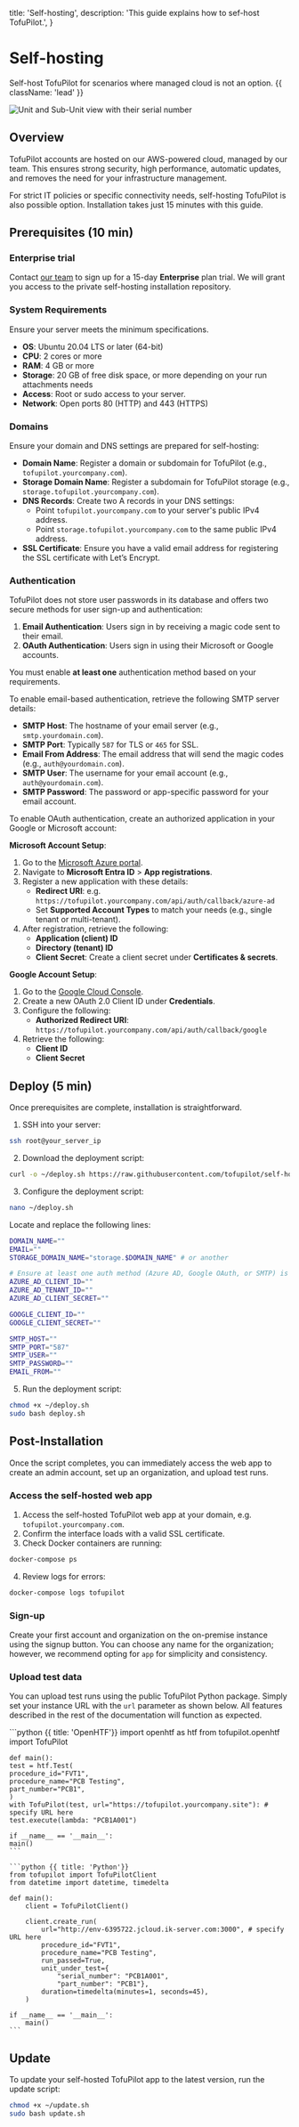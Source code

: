   title: 'Self-hosting',
  description: 'This guide explains how to sef-host TofuPilot.',
}

# Self-hosting

Self-host TofuPilot for scenarios where managed cloud is not an option. {{ className: 'lead' }}

<Image
  src="/subunits-header.png"
  alt="Unit and Sub-Unit view with their serial number"
/>

## Overview

TofuPilot accounts are hosted on our AWS-powered cloud, managed by our team. This ensures strong security, high performance, automatic updates, and removes the need for your infrastructure management.

For strict IT policies or specific connectivity needs, self-hosting TofuPilot is also possible option. Installation takes just 15 minutes with this guide.

## Prerequisites (10 min)

### Enterprise trial

Contact [our team](mailto:support@tofupilot.com) to sign up for a 15-day **Enterprise** plan trial. We will grant you access to the private self-hosting installation repository.

### System Requirements

Ensure your server meets the minimum specifications.

- **OS**: Ubuntu 20.04 LTS or later (64-bit)
- **CPU**: 2 cores or more
- **RAM**: 4 GB or more
- **Storage**: 20 GB of free disk space, or more depending on your run attachments needs
- **Access**: Root or sudo access to your server.
- **Network**: Open ports 80 (HTTP) and 443 (HTTPS)

### Domains

Ensure your domain and DNS settings are prepared for self-hosting:

- **Domain Name**: Register a domain or subdomain for TofuPilot (e.g., `tofupilot.yourcompany.com`).
- **Storage Domain Name**: Register a subdomain for TofuPilot storage (e.g., `storage.tofupilot.yourcompany.com`).
- **DNS Records**: Create two A records in your DNS settings:
  - Point `tofupilot.yourcompany.com` to your server's public IPv4 address.
  - Point `storage.tofupilot.yourcompany.com` to the same public IPv4 address.
- **SSL Certificate**: Ensure you have a valid email address for registering the SSL certificate with Let’s Encrypt.

### Authentication

TofuPilot does not store user passwords in its database and offers two secure methods for user sign-up and authentication:

1. **Email Authentication**: Users sign in by receiving a magic code sent to their email.
2. **OAuth Authentication**: Users sign in using their Microsoft or Google accounts.

You must enable **at least one** authentication method based on your requirements.

To enable email-based authentication, retrieve the following SMTP server details:

- **SMTP Host**: The hostname of your email server (e.g., `smtp.yourdomain.com`).
- **SMTP Port**: Typically `587` for TLS or `465` for SSL.
- **Email From Address**: The email address that will send the magic codes (e.g., `auth@yourdomain.com`).
- **SMTP User**: The username for your email account (e.g., `auth@yourdomain.com`).
- **SMTP Password**: The password or app-specific password for your email account.

To enable OAuth authentication, create an authorized application in your Google or Microsoft account:

**Microsoft Account Setup**:

1. Go to the [Microsoft Azure portal](https://portal.azure.com).
2. Navigate to **Microsoft Entra ID** > **App registrations**.
3. Register a new application with these details:
   - **Redirect URI**: e.g. `https://tofupilot.yourcompany.com/api/auth/callback/azure-ad`
   - Set **Supported Account Types** to match your needs (e.g., single tenant or multi-tenant).
4. After registration, retrieve the following:
   - **Application (client) ID**
   - **Directory (tenant) ID**
   - **Client Secret**: Create a client secret under **Certificates & secrets**.

**Google Account Setup**:

1. Go to the [Google Cloud Console](https://console.developers.google.com/apis/credentials).
2. Create a new OAuth 2.0 Client ID under **Credentials**.
3. Configure the following:
   - **Authorized Redirect URI**: `https://tofupilot.yourcompany.com/api/auth/callback/google`
4. Retrieve the following:
   - **Client ID**
   - **Client Secret**

## Deploy (5 min)

Once prerequisites are complete, installation is straightforward.

1. SSH into your server:

```bash
ssh root@your_server_ip
```

2. Download the deployment script:

```bash
curl -o ~/deploy.sh https://raw.githubusercontent.com/tofupilot/self-hosting/main/deploy.sh
```

3. Configure the deployment script:

```bash
nano ~/deploy.sh
```

Locate and replace the following lines:

```bash
DOMAIN_NAME=""
EMAIL=""
STORAGE_DOMAIN_NAME="storage.$DOMAIN_NAME" # or another

# Ensure at least one auth method (Azure AD, Google OAuth, or SMTP) is configured.
AZURE_AD_CLIENT_ID=""
AZURE_AD_TENANT_ID=""
AZURE_AD_CLIENT_SECRET=""

GOOGLE_CLIENT_ID=""
GOOGLE_CLIENT_SECRET=""

SMTP_HOST=""
SMTP_PORT="587"
SMTP_USER=""
SMTP_PASSWORD=""
EMAIL_FROM=""
```

5. Run the deployment script:

```bash
chmod +x ~/deploy.sh
sudo bash deploy.sh
```

## Post-Installation

Once the script completes, you can immediately access the web app to create an admin account, set up an organization, and upload test runs.

### Access the self-hosted web app

1. Access the self-hosted TofuPilot web app at your domain, e.g. `tofupilot.yourcompany.com`.
2. Confirm the interface loads with a valid SSL certificate.
3. Check Docker containers are running:

```bash
docker-compose ps
```

4. Review logs for errors:

```bash
docker-compose logs tofupilot
```

### Sign-up

Create your first account and organization on the on-premise instance using the signup button. You can choose any name for the organization; however, we recommend opting for `app` for simplicity and consistency.

### Upload test data

You can upload test runs using the public TofuPilot Python package. Simply set your instance URL with the `url` parameter as shown below. All features described in the rest of the documentation will function as expected.

<CodeGroup>
    ```python {{ title: 'OpenHTF'}}
    import openhtf as htf
    from tofupilot.openhtf import TofuPilot

    def main():
    test = htf.Test(
    procedure_id="FVT1",
    procedure_name="PCB Testing",
    part_number="PCB1",
    )
    with TofuPilot(test, url="https://tofupilot.yourcompany.site"): # specify URL here
    test.execute(lambda: "PCB1A001")

    if __name__ == '__main__':
    main()
    ```

    ```python {{ title: 'Python'}}
    from tofupilot import TofuPilotClient
    from datetime import datetime, timedelta

    def main():
        client = TofuPilotClient()

        client.create_run(
            url="http://env-6395722.jcloud.ik-server.com:3000", # specify URL here
            procedure_id="FVT1",
            procedure_name="PCB Testing",
            run_passed=True,
            unit_under_test={
                "serial_number": "PCB1A001",
                "part_number": "PCB1"},
            duration=timedelta(minutes=1, seconds=45),
        )

    if __name__ == '__main__':
        main()
    ```
</CodeGroup>

## Update

To update your self-hosted TofuPilot app to the latest version, run the update script:

```bash
chmod +x ~/update.sh
sudo bash update.sh
```
